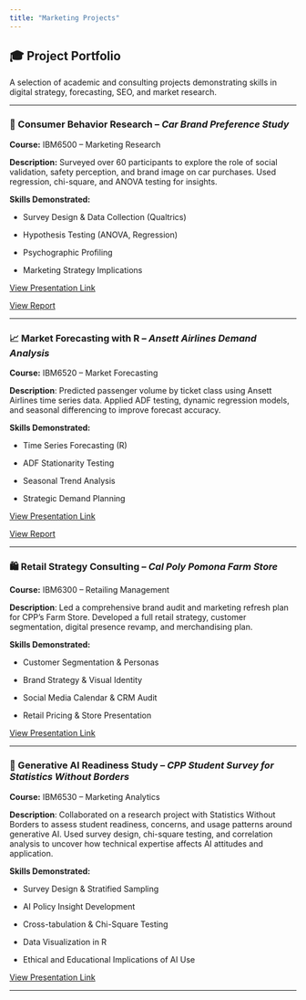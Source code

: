 ---
title: "Marketing Projects"
---

## 🎓 Project Portfolio

A selection of academic and consulting projects demonstrating skills in digital strategy, forecasting, SEO, and market research.

------------------------------------------------------------------------

::: project-box
### 🚗 Consumer Behavior Research – *Car Brand Preference Study*

**Course:** IBM6500 – Marketing Research

**Description:** Surveyed over 60 participants to explore the role of social validation, safety perception, and brand image on car purchases. Used regression, chi-square, and ANOVA testing for insights.

**Skills Demonstrated:**

-   Survey Design & Data Collection (Qualtrics)

-   Hypothesis Testing (ANOVA, Regression)

-   Psychographic Profiling

-   Marketing Strategy Implications

[View Presentation Link](https://docs.google.com/presentation/d/167nUG9S3I380OSNaPVP3cSfXXhqWPogLWq4NCpMoTLE/edit?usp=sharing)

[View Report](https://docs.google.com/document/d/14Zj4OAraD9Red5WwS6__dupf6NaWMWDXyKh8iA_3oyw/edit?usp=sharing)
:::

------------------------------------------------------------------------

::: project-box
### 📈 Market Forecasting with R – *Ansett Airlines Demand Analysis*

**Course:** IBM6520 – Market Forecasting

**Description**: Predicted passenger volume by ticket class using Ansett Airlines time series data. Applied ADF testing, dynamic regression models, and seasonal differencing to improve forecast accuracy.

**Skills Demonstrated:**

-   Time Series Forecasting (R)

-   ADF Stationarity Testing

-   Seasonal Trend Analysis

-   Strategic Demand Planning

[View Presentation Link](https://docs.google.com/presentation/d/1iHamDu2XW1L_LPm13l9R_KbRtBaMJpNeKmKwVWVpHoo/edit?usp=sharing)

[View Report](https://docs.google.com/document/d/1nSnjMqg7NCS_fiEEPrWS6zJKOHGez5PFwwAcxc4HUqo/edit?usp=sharing)
:::

------------------------------------------------------------------------

::: project-box
### 🛍️ Retail Strategy Consulting – *Cal Poly Pomona Farm Store*

**Course:** IBM6300 – Retailing Management

**Description**: Led a comprehensive brand audit and marketing refresh plan for CPP’s Farm Store. Developed a full retail strategy, customer segmentation, digital presence revamp, and merchandising plan.

**Skills Demonstrated:**

-   Customer Segmentation & Personas

-   Brand Strategy & Visual Identity

-   Social Media Calendar & CRM Audit

-   Retail Pricing & Store Presentation

[View Presentation Link](https://docs.google.com/presentation/d/1VmO_etIiNJ4Bc27fxvXhn1ImEn4opYT8/edit?usp=sharing&ouid=100827762829555749624&rtpof=true&sd=true)
:::

------------------------------------------------------------------------

::: project-box
### 🤖 Generative AI Readiness Study – *CPP Student Survey for Statistics Without Borders*

**Course:** IBM6530 – Marketing Analytics

**Description**: Collaborated on a research project with Statistics Without Borders to assess student readiness, concerns, and usage patterns around generative AI. Used survey design, chi-square testing, and correlation analysis to uncover how technical expertise affects AI attitudes and application.

**Skills Demonstrated:**

-   Survey Design & Stratified Sampling

-   AI Policy Insight Development

-   Cross-tabulation & Chi-Square Testing

-   Data Visualization in R

-   Ethical and Educational Implications of AI Use

[View Presentation Link](https://docs.google.com/presentation/d/1qXHQO5IZPzKxmxw6sbHKpLLP_ZBtCCJ9ITJ10h0cE3g/edit?usp=sharing)
:::

------------------------------------------------------------------------
